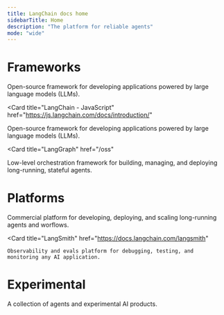 ```yaml
---
title: LangChain docs home
sidebarTitle: Home
description: "The platform for reliable agents"
mode: "wide"
---
```



# Frameworks

<CardGroup cols={3}>
  <Card
    title="LangChain - Python"
    href="https://python.langchain.com/docs/introduction/"
  >
  Open-source framework for developing applications powered by large language models (LLMs).
  </Card>

  <Card
    title="LangChain - JavaScript"
    href="https://js.langchain.com/docs/introduction/"
  >
  Open-source framework for developing applications powered by large language models (LLMs).
  </Card>

  <Card
    title="LangGraph"
    href="/oss"
  >
  Low-level orchestration framework for building, managing, and deploying long-running, stateful agents.
  </Card>

</CardGroup>

# Platforms

<CardGroup cols={2}>
  <Card
    title="LangGraph Platform"
    href="/langgraph-platform/"
  >
    Commercial platform for developing, deploying, and scaling long-running agents and worflows.
  </Card>

  <Card
    title="LangSmith"
    href="https://docs.langchain.com/langsmith"
  >
    Observability and evals platform for debugging, testing, and monitoring any AI application.
  </Card>
</CardGroup>

# Experimental

<CardGroup cols={2}>
  <Card
    title="LangChain Labs"
    href="/labs"
  >
    A collection of agents and experimental AI products.
  </Card>
</CardGroup>